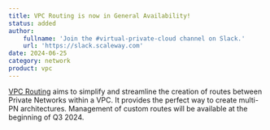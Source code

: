 ```yaml
---
title: VPC Routing is now in General Availability!
status: added
author:
    fullname: 'Join the #virtual-private-cloud channel on Slack.'
    url: 'https://slack.scaleway.com'
date: 2024-06-25
category: network
product: vpc
---
```


[VPC Routing](/network/vpc/concepts/#routing) aims to simplify and streamline the creation of routes between Private Networks within a VPC.  It provides the perfect way to create multi-PN architectures. Management of custom routes will be available at the beginning of Q3 2024.

